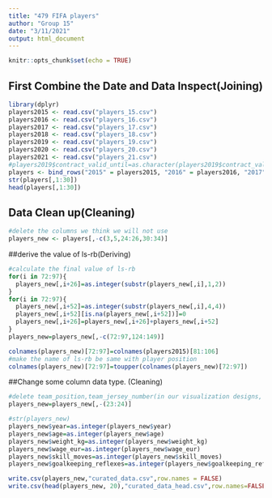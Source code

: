 ---
title: "479 FIFA players"
author: "Group 15"
date: "3/11/2021"
output: html_document
---

```{r setup, include=FALSE}
knitr::opts_chunk$set(echo = TRUE)
```

## First Combine the Date and Data Inspect(Joining) 
```{r}
library(dplyr)
players2015 <- read.csv("players_15.csv")
players2016 <- read.csv("players_16.csv")
players2017 <- read.csv("players_17.csv")
players2018 <- read.csv("players_18.csv")
players2019 <- read.csv("players_19.csv")
players2020 <- read.csv("players_20.csv")
players2021 <- read.csv("players_21.csv")
#players2019$contract_valid_until=as.character(players2019$contract_valid_until)
players <- bind_rows("2015" = players2015, "2016" = players2016, "2017" = players2017, "2018" = players2018, "2019" = players2019, "2020" = players2020, "2021" = players2021, .id = "year")
str(players[,1:30])
head(players[,1:30])
```

## Data Clean up(Cleaning)
```{r}
#delete the columns we think we will not use
players_new <- players[,-c(3,5,24:26,30:34)]
```

##derive the value of ls-rb(Deriving)
```{r}
#calculate the final value of ls-rb
for(i in 72:97){
  players_new[,i+26]=as.integer(substr(players_new[,i],1,2))
}
for(i in 72:97){
  players_new[,i+52]=as.integer(substr(players_new[,i],4,4))
  players_new[,i+52][is.na(players_new[,i+52])]=0
  players_new[,i+26]=players_new[,i+26]+players_new[,i+52]
}
players_new=players_new[,-c(72:97,124:149)]

colnames(players_new)[72:97]=colnames(players2015)[81:106]
#make the name of ls-rb be same with player position
colnames(players_new)[72:97]=toupper(colnames(players_new)[72:97])
```

##Change some column data type. (Cleaning)
```{r}
#delete team_position,team_jersey_number(in our visualization designs, we find them useless)
players_new=players_new[,-(23:24)]

#str(players_new)
players_new$year=as.integer(players_new$year)
players_new$age=as.integer(players_new$age)
players_new$weight_kg=as.integer(players_new$weight_kg)
players_new$wage_eur=as.integer(players_new$wage_eur)
players_new$skill_moves=as.integer(players_new$skill_moves)
players_new$goalkeeping_reflexes=as.integer(players_new$goalkeeping_reflexes)
```

```{r}
write.csv(players_new,"curated_data.csv",row.names = FALSE)
write.csv(head(players_new, 20),"curated_data_head.csv",row.names=FALSE)
```